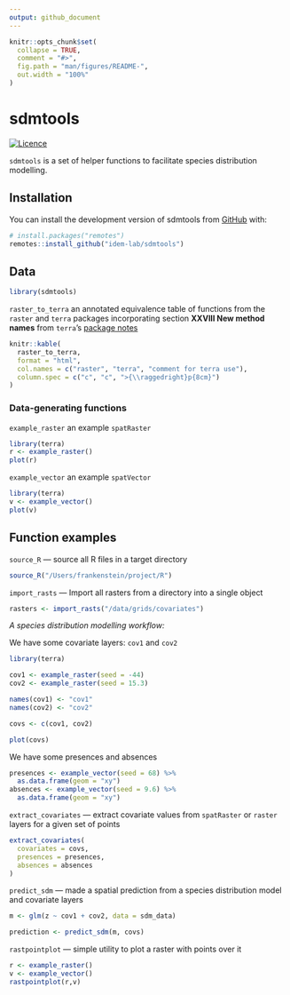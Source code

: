 ```yaml
---
output: github_document
---
```


<!-- README.md is generated from README.Rmd. Please edit that file -->

```r
knitr::opts_chunk$set(
  collapse = TRUE,
  comment = "#>",
  fig.path = "man/figures/README-",
  out.width = "100%"
)
```

# sdmtools

<!-- badges: start -->
[![Licence](https://img.shields.io/github/license/Ileriayo/markdown-badges?style=for-the-badge)](./LICENSE)
<!-- badges: end -->

`sdmtools` is a set of helper functions to facilitate species distribution modelling.

## Installation

You can install the development version of sdmtools from [GitHub](https://github.com/) with:

``` r
# install.packages("remotes")
remotes::install_github("idem-lab/sdmtools")
```

## Data
```r
library(sdmtools)
```


`raster_to_terra` an annotated equivalence table of functions from the `raster` and `terra` packages incorporating section **XXVIII New method names** from `terra`'s [package notes](https://cran.r-project.org/web/packages/terra/terra.pdf) 
```r
knitr::kable(
  raster_to_terra,
  format = "html",
  col.names = c("raster", "terra", "comment for terra use"),
  column.spec = c("c", "c", ">{\\raggedright}p{8cm}")
)

```


### Data-generating functions

`example_raster` an example `spatRaster`
```r
library(terra)
r <- example_raster()
plot(r)
```

`example_vector` an example `spatVector`
```r
library(terra)
v <- example_vector()
plot(v)
```

## Function examples

`source_R` — source all R files in a target directory
```r
source_R("/Users/frankenstein/project/R")
```




`import_rasts` — Import all rasters from a directory into a single object
```r
rasters <- import_rasts("/data/grids/covariates")
```

*A species distribution modelling workflow:*

We have some covariate layers: `cov1` and `cov2`
```r
library(terra)

cov1 <- example_raster(seed = -44)
cov2 <- example_raster(seed = 15.3)

names(cov1) <- "cov1"
names(cov2) <- "cov2"

covs <- c(cov1, cov2)

plot(covs)
```

We have some presences and absences
```r
presences <- example_vector(seed = 68) %>%
  as.data.frame(geom = "xy")
absences <- example_vector(seed = 9.6) %>%
  as.data.frame(geom = "xy")
```


`extract_covariates` — extract covariate values from `spatRaster` or `raster` layers for a given set of points
```r

extract_covariates(
  covariates = covs,
  presences = presences,
  absences = absences
)
```

`predict_sdm` — made a spatial prediction from a species distribution model and covariate layers
```r



m <- glm(z ~ cov1 + cov2, data = sdm_data)

prediction <- predict_sdm(m, covs)
```


`rastpointplot` — simple utility to plot a raster with points over it
```r
r <- example_raster()
v <- example_vector()
rastpointplot(r,v)
```
